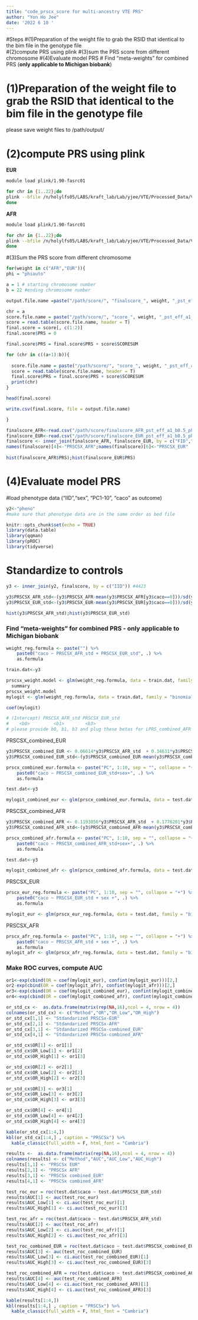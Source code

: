 ---
title: "code_prscx_score for multi-ancestry VTE PRS"
author: "Yon Ho Jee"
date: '2022 6 10 '
---
#Steps
#(1)Preparation of the weight file to grab the RSID that identical to the bim file in the genotype file  
#(2)compute PRS using plink 
#(3)sum the PRS score from different chromosome
#(4)Evaluate model PRS
#   Find "meta-weights" for combined PRS (**only applicable to Michigan biobank**)

# (1)Preparation of the weight file to grab the RSID that identical to the bim file in the genotype file 
please save weight files to /path/output/

# (2)compute PRS using plink 

**EUR**
```{bash, eval = FALSE}
module load plink/1.90-fasrc01

for chr in {1..22};do
plink --bfile /n/holylfs05/LABS/kraft_lab/Lab/yjee/VTE/Processed_Data/VTEhumancore_imputed_Rsq095_rsid --score /n/holylfs05/LABS/kraft_lab/Lab/yjee/VTE/Processed_Data/output/weight_EUR_pst_eff_a1_b0.5_phiauto_chr"$chr".txt 2 4 6 sum --out /n/holylfs05/LABS/kraft_lab/Lab/yjee/VTE/Processed_Data/score/score_EUR_pst_eff_a1_b0.5_phiauto_chr"$chr".txt
done
```

**AFR**
```{bash, eval = FALSE}
module load plink/1.90-fasrc01

for chr in {1..22};do
plink --bfile /n/holylfs05/LABS/kraft_lab/Lab/yjee/VTE/Processed_Data/VTEhumancore_imputed_Rsq095_rsid --score /n/holylfs05/LABS/kraft_lab/Lab/yjee/VTE/Processed_Data/output/weight_AFR_pst_eff_a1_b0.5_phiauto_chr"$chr".txt 2 4 6 sum --out /n/holylfs05/LABS/kraft_lab/Lab/yjee/VTE/Processed_Data/score/score_AFR_pst_eff_a1_b0.5_phiauto_chr"$chr".txt
done
```

#(3)Sum the PRS score from different chromosome
```{r}
for(weight in c("AFR","EUR")){
phi = "phiauto"

a = 1 # starting chromosome number
b = 22 #ending chromosome number

output.file.name =paste("/path/score/", "finalscore_", weight, "_pst_eff_a1_b0.5_", phi, "_chr", a,"-chr", b, ".csv", sep ="")

chr = a
score.file.name = paste("/path/score/", "score_", weight, "_pst_eff_a1_b0.5_", phi, "_chr", chr,".txt.profile", sep ="")
score = read.table(score.file.name, header = T)
final.score = score[, c(1:2)]
final.score$PRS = 0

final.score$PRS = final.score$PRS + score$SCORESUM

for (chr in c((a+1):b)){
  
  score.file.name = paste("/path/score/", "score_", weight, "_pst_eff_a1_b0.5_", phi, "_chr", chr,".txt.profile", sep ="")
  score = read.table(score.file.name, header = T)
  final.score$PRS = final.score$PRS + score$SCORESUM
  print(chr)
}

head(final.score)

write.csv(final.score, file = output.file.name)

}

```

```{r}
finalscore_AFR<-read.csv("/path/score/finalscore_AFR_pst_eff_a1_b0.5_phiauto_chr1-chr22.csv")
finalscore_EUR<-read.csv("/path/score/finalscore_EUR_pst_eff_a1_b0.5_phiauto_chr1-chr22.csv")
finalscore <- inner_join(finalscore_AFR, finalscore_EUR, by = c("FID","IID"))
names(finalscore)[4]<-"PRSCSX_AFR";names(finalscore)[6]<-"PRSCSX_EUR"
  
hist(finalscore_AFR$PRS);hist(finalscore_EUR$PRS)

```

# (4)Evaluate model PRS

#load phenotype data ("IID","sex", "PC1-10", "caco" as outcome)
```{r}
y2<-"pheno"
#make sure that phenotype data are in the same order as bed file
```

```{r setup, include=FALSE}
knitr::opts_chunk$set(echo = TRUE)
library(data.table)
library(qqman)
library(pROC)
library(tidyverse)
```

# Standardize to controls
```{r}
y3 <- inner_join(y2, finalscore, by = c("IID")) #4423

y3$PRSCSX_AFR_std<-(y3$PRSCSX_AFR-mean(y3$PRSCSX_AFR[y3$caco==0]))/sd(y3$PRSCSX_AFR[y3$caco==0])
y3$PRSCSX_EUR_std<-(y3$PRSCSX_EUR-mean(y3$PRSCSX_EUR[y3$caco==0]))/sd(y3$PRSCSX_EUR[y3$caco==0])
  
hist(y3$PRSCSX_AFR_std);hist(y3$PRSCSX_EUR_std)

```

### Find "meta-weights" for combined PRS  - **only applicable to Michigan biobank**
```{r}
weight_reg.formula <- paste("") %>%
    paste0("caco ~ PRSCSX_AFR_std + PRSCSX_EUR_std", .) %>%
    as.formula

train.dat<-y3

prscsx_weight.model <- glm(weight_reg.formula, data = train.dat, family = "binomial") %>% 
  summary
prscsx_weight.model
mylogit <- glm(weight_reg.formula, data = train.dat, family = "binomial") 

coef(mylogit)

# (Intercept) PRSCSX_AFR_std PRSCSX_EUR_std 
#    <b0>         <b1>        <b3> 
# please provide b0, b1, b3 and plug these betas for LPRS_combined_AFR calculation below
```

PRSCSX_combined_EUR
```{r}
y3$PRSCSX_combined_EUR <- 0.06614*y3$PRSCSX_AFR_std  + 0.34631*y3$PRSCSX_EUR_std -0.07715 
y3$PRSCSX_combined_EUR_std<-(y3$PRSCSX_combined_EUR-mean(y3$PRSCSX_combined_EUR[y3$caco==0]))/sd(y3$PRSCSX_combined_EUR[y3$caco==0])

prscx_combined_eur.formula <- paste("PC", 1:10, sep = "", collapse = "+") %>%
    paste0("caco ~ PRSCSX_combined_EUR_std+sex+", .) %>%
    as.formula

test.dat<-y3

mylogit_combined_eur <- glm(prscx_combined_eur.formula, data = test.dat, family = "binomial") 
```

PRSCSX_combined_AFR
```{r}
y3$PRSCSX_combined_AFR <- 0.1193056*y3$PRSCSX_AFR_std  + 0.1776201*y3$PRSCSX_EUR_std -2.7424880
y3$PRSCSX_combined_AFR_std<-(y3$PRSCSX_combined_AFR-mean(y3$PRSCSX_combined_AFR[y3$caco==0]))/sd(y3$PRSCSX_combined_AFR[y3$caco==0])

prscx_combined_afr.formula <- paste("PC", 1:10, sep = "", collapse = "+") %>%
    paste0("caco ~ PRSCSX_combined_AFR_std+sex+", .) %>%
    as.formula

test.dat<-y3

mylogit_combined_afr <- glm(prscx_combined_afr.formula, data = test.dat, family = "binomial") 

```

PRSCSX_EUR
```{r}
prscx_eur_reg.formula <- paste("PC", 1:10, sep = "", collapse = "+") %>%
    paste0("caco ~ PRSCSX_EUR_std + sex +", .) %>%
    as.formula

mylogit_eur <- glm(prscx_eur_reg.formula, data = test.dat, family = "binomial") 
```

PRSCSX_AFR
```{r}
prscx_afr_reg.formula <- paste("PC", 1:10, sep = "", collapse = "+") %>%
    paste0("caco ~ PRSCSX_AFR_std + sex +", .) %>%
    as.formula
mylogit_afr <- glm(prscx_afr_reg.formula, data = test.dat, family = "binomial") 
```

### Make ROC curves, compute AUC

```{r}
or1<-exp(cbind(OR = coef(mylogit_eur), confint(mylogit_eur)))[2,]
or2-exp(cbind(OR = coef(mylogit_afr), confint(mylogit_afr)))[2,]
or3<-exp(cbind(OR = coef(mylogit_combined_eur), confint(mylogit_combined_eur)))[2,]
or4<-exp(cbind(OR = coef(mylogit_combined_afr), confint(mylogit_combined_afr)))[2,]
```

```{r}
or_std_cx <-  as.data.frame(matrix(rep(NA,16),ncol = 4, nrow = 4))
colnames(or_std_cx) <- c("Method","OR","OR_Low","OR_High")
or_std_cx[1,1] <- "Stdandarized PRSCSx-EUR"
or_std_cx[2,1] <- "Stdandarized PRSCSx-AFR"
or_std_cx[3,1] <- "Stdandarized PRSCSx-combined_EUR"
or_std_cx[4,1] <- "Stdandarized PRSCSx-combined_AFR"

or_std_cx$OR[1] <- or1[1]
or_std_cx$OR_Low[1] <- or1[2]
or_std_cx$OR_High[1] <- or1[3]

or_std_cx$OR[2] <- or2[1]
or_std_cx$OR_Low[2] <- or2[2]
or_std_cx$OR_High[2] <- or2[3]

or_std_cx$OR[3] <- or3[1]
or_std_cx$OR_Low[3] <- or3[2]
or_std_cx$OR_High[3] <- or3[3]

or_std_cx$OR[4] <- or4[1]
or_std_cx$OR_Low[4] <- or4[2]
or_std_cx$OR_High[4] <- or4[3]

kable(or_std_cx[1:4,])
kbl(or_std_cx[1:4,] , caption = "PRSCSx") %>%
  kable_classic(full_width = F, html_font = "Cambria")

```

```{r}
results <-  as.data.frame(matrix(rep(NA,16),ncol = 4, nrow = 4))
colnames(results) <- c("Method","AUC","AUC_Low","AUC_High")
results[1,1] <- "PRSCSx EUR"
results[2,1] <- "PRSCSx AFR"
results[3,1] <- "PRSCSx combined_EUR"
results[4,1] <- "PRSCSx combined_AFR"

test_roc_eur = roc(test.dat$caco ~ test.dat$PRSCSX_EUR_std)
results$AUC[1] <- auc(test_roc_eur)
results$AUC_Low[1] <- ci.auc(test_roc_eur)[1]
results$AUC_High[1] <- ci.auc(test_roc_eur)[3]

test_roc_afr = roc(test.dat$caco ~ test.dat$PRSCSX_AFR_std)
results$AUC[2] <- auc(test_roc_afr)
results$AUC_Low[2] <- ci.auc(test_roc_afr)[1]
results$AUC_High[2] <- ci.auc(test_roc_afr)[3]

test_roc_combined_EUR = roc(test.dat$caco ~ test.dat$PRSCSX_combined_EUR_std)
results$AUC[3] <- auc(test_roc_combined_EUR)
results$AUC_Low[3] <- ci.auc(test_roc_combined_EUR)[1]
results$AUC_High[3] <- ci.auc(test_roc_combined_EUR)[3]

test_roc_combined_AFR = roc(test.dat$caco ~ test.dat$PRSCSX_combined_AFR_std)
results$AUC[4] <- auc(test_roc_combined_AFR)
results$AUC_Low[4] <- ci.auc(test_roc_combined_AFR)[1]
results$AUC_High[4] <- ci.auc(test_roc_combined_AFR)[3]

kable(results[1:4,])
kbl(results[1:4,] , caption = "PRSCSx") %>%
  kable_classic(full_width = F, html_font = "Cambria")

```

